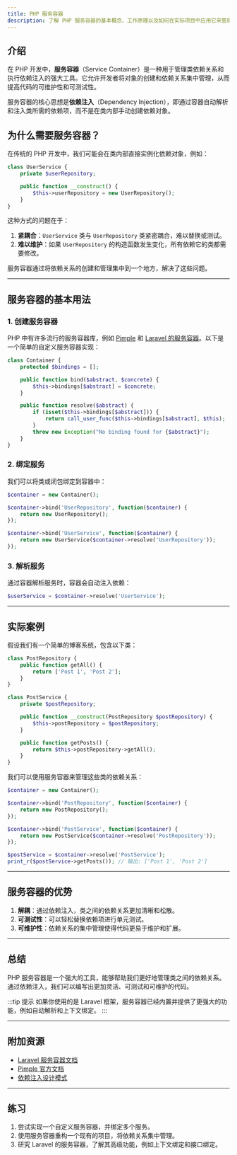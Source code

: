 ```yaml
---
title: PHP 服务容器
description: 了解 PHP 服务容器的基本概念、工作原理以及如何在实际项目中应用它来管理依赖关系。
---
```


## 介绍

在 PHP 开发中，**服务容器**（Service Container）是一种用于管理类依赖关系和执行依赖注入的强大工具。它允许开发者将对象的创建和依赖关系集中管理，从而提高代码的可维护性和可测试性。

服务容器的核心思想是**依赖注入**（Dependency Injection），即通过容器自动解析和注入类所需的依赖项，而不是在类内部手动创建依赖对象。

## 为什么需要服务容器？

在传统的 PHP 开发中，我们可能会在类内部直接实例化依赖对象，例如：

```php
class UserService {
    private $userRepository;

    public function __construct() {
        $this->userRepository = new UserRepository();
    }
}
```

这种方式的问题在于：
1. **紧耦合**：`UserService` 类与 `UserRepository` 类紧密耦合，难以替换或测试。
2. **难以维护**：如果 `UserRepository` 的构造函数发生变化，所有依赖它的类都需要修改。

服务容器通过将依赖关系的创建和管理集中到一个地方，解决了这些问题。

---

## 服务容器的基本用法

### 1. 创建服务容器

PHP 中有许多流行的服务容器库，例如 [Pimple](https://pimple.symfony.com/) 和 [Laravel 的服务容器](https://laravel.com/docs/container)。以下是一个简单的自定义服务容器实现：

```php
class Container {
    protected $bindings = [];

    public function bind($abstract, $concrete) {
        $this->bindings[$abstract] = $concrete;
    }

    public function resolve($abstract) {
        if (isset($this->bindings[$abstract])) {
            return call_user_func($this->bindings[$abstract], $this);
        }
        throw new Exception("No binding found for {$abstract}");
    }
}
```

### 2. 绑定服务

我们可以将类或闭包绑定到容器中：

```php
$container = new Container();

$container->bind('UserRepository', function($container) {
    return new UserRepository();
});

$container->bind('UserService', function($container) {
    return new UserService($container->resolve('UserRepository'));
});
```

### 3. 解析服务

通过容器解析服务时，容器会自动注入依赖：

```php
$userService = $container->resolve('UserService');
```

---

## 实际案例

假设我们有一个简单的博客系统，包含以下类：

```php
class PostRepository {
    public function getAll() {
        return ['Post 1', 'Post 2'];
    }
}

class PostService {
    private $postRepository;

    public function __construct(PostRepository $postRepository) {
        $this->postRepository = $postRepository;
    }

    public function getPosts() {
        return $this->postRepository->getAll();
    }
}
```

我们可以使用服务容器来管理这些类的依赖关系：

```php
$container = new Container();

$container->bind('PostRepository', function($container) {
    return new PostRepository();
});

$container->bind('PostService', function($container) {
    return new PostService($container->resolve('PostRepository'));
});

$postService = $container->resolve('PostService');
print_r($postService->getPosts()); // 输出: ['Post 1', 'Post 2']
```

---

## 服务容器的优势

1. **解耦**：通过依赖注入，类之间的依赖关系更加清晰和松散。
2. **可测试性**：可以轻松替换依赖项进行单元测试。
3. **可维护性**：依赖关系的集中管理使得代码更易于维护和扩展。

---

## 总结

PHP 服务容器是一个强大的工具，能够帮助我们更好地管理类之间的依赖关系。通过依赖注入，我们可以编写出更加灵活、可测试和可维护的代码。

:::tip 提示
如果你使用的是 Laravel 框架，服务容器已经内置并提供了更强大的功能，例如自动解析和上下文绑定。
:::

---

## 附加资源

- [Laravel 服务容器文档](https://laravel.com/docs/container)
- [Pimple 官方文档](https://pimple.symfony.com/)
- [依赖注入设计模式](https://refactoring.guru/design-patterns/dependency-injection)

---

## 练习

1. 尝试实现一个自定义服务容器，并绑定多个服务。
2. 使用服务容器重构一个现有的项目，将依赖关系集中管理。
3. 研究 Laravel 的服务容器，了解其高级功能，例如上下文绑定和接口绑定。